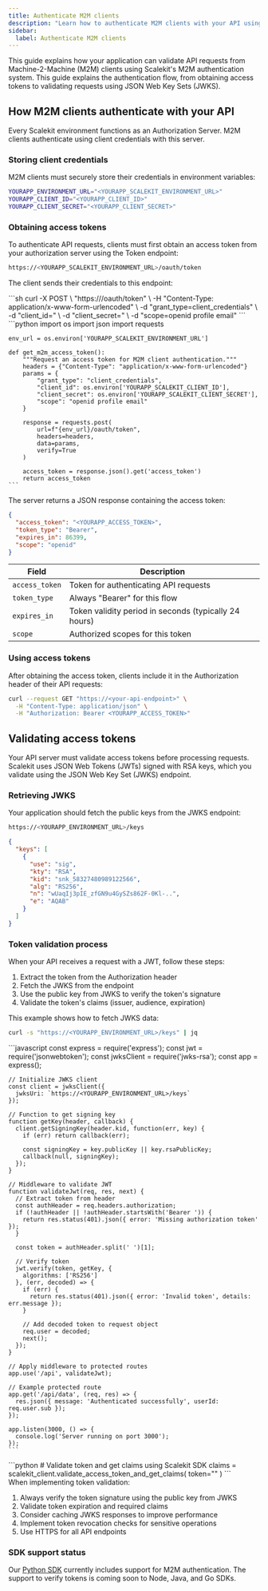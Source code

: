 ```yaml
---
title: Authenticate M2M clients
description: "Learn how to authenticate M2M clients with your API using Scalekit, from obtaining access tokens to validating requests with JWKS."
sidebar:
  label: Authenticate M2M clients
---
```



This guide explains how your application can validate API requests from Machine-2-Machine (M2M) clients using Scalekit's M2M authentication system. This guide explains the authentication flow, from obtaining access tokens to validating requests using JSON Web Key Sets (JWKS).

## How M2M clients authenticate with your API

Every Scalekit environment functions as an Authorization Server. M2M clients authenticate using client credentials with this server.

### Storing client credentials

M2M clients must securely store their credentials in environment variables:

```sh title="Environment variables"
YOURAPP_ENVIRONMENT_URL="<YOURAPP_SCALEKIT_ENVIRONMENT_URL>"
YOURAPP_CLIENT_ID="<YOURAPP_CLIENT_ID>"
YOURAPP_CLIENT_SECRET="<YOURAPP_CLIENT_SECRET>"
```

### Obtaining access tokens

To authenticate API requests, clients must first obtain an access token from your authorization server using the Token endpoint:

```sh title="Token endpoint"
https://<YOURAPP_SCALEKIT_ENVIRONMENT_URL>/oauth/token
```

The client sends their credentials to this endpoint:

<Tabs>
  <TabItem value="curl" label="cURL">
    ```sh
    curl -X POST \
      "https://<YOURAPP_SCALEKIT_ENVIRONMENT_URL>/oauth/token" \
      -H "Content-Type: application/x-www-form-urlencoded" \
      -d "grant_type=client_credentials" \
      -d "client_id=<YOURAPP_CLIENT_ID>" \
      -d "client_secret=<YOURAPP_CLIENT_SECRET>" \
      -d "scope=openid profile email"
    ```
  </TabItem>
  <TabItem value="python" label="Python">
    ```python
    import os
    import json
    import requests

    env_url = os.environ['YOURAPP_SCALEKIT_ENVIRONMENT_URL']

    def get_m2m_access_token():
        """Request an access token for M2M client authentication."""
        headers = {"Content-Type": "application/x-www-form-urlencoded"}
        params = {
            "grant_type": "client_credentials",
            "client_id": os.environ['YOURAPP_SCALEKIT_CLIENT_ID'],
            "client_secret": os.environ['YOURAPP_SCALEKIT_CLIENT_SECRET'],
            "scope": "openid profile email"
        }

        response = requests.post(
            url=f"{env_url}/oauth/token",
            headers=headers,
            data=params,
            verify=True
        )

        access_token = response.json().get('access_token')
        return access_token
    ```
  </TabItem>
</Tabs>

The server returns a JSON response containing the access token:

```json title="Token response"
{
  "access_token": "<YOURAPP_ACCESS_TOKEN>",
  "token_type": "Bearer",
  "expires_in": 86399,
  "scope": "openid"
}
```

| Field | Description |
|-------|-------------|
| `access_token` | Token for authenticating API requests |
| `token_type` | Always "Bearer" for this flow |
| `expires_in` | Token validity period in seconds (typically 24 hours) |
| `scope` | Authorized scopes for this token |

### Using access tokens

After obtaining the access token, clients include it in the Authorization header of their API requests:

```sh title="API request with access token"
curl --request GET "https://<your-api-endpoint>" \
  -H "Content-Type: application/json" \
  -H "Authorization: Bearer <YOURAPP_ACCESS_TOKEN>"
```

## Validating access tokens

Your API server must validate access tokens before processing requests. Scalekit uses JSON Web Tokens (JWTs) signed with RSA keys, which you validate using the JSON Web Key Set (JWKS) endpoint.

### Retrieving JWKS

Your application should fetch the public keys from the JWKS endpoint:

```sh title="JWKS endpoint"
https://<YOURAPP_ENVIRONMENT_URL>/keys
```

```json title="JWKS response"
{
  "keys": [
    {
      "use": "sig",
      "kty": "RSA",
      "kid": "snk_58327480989122566",
      "alg": "RS256",
      "n": "wUaqIj3pIE_zfGN9u4GySZs862F-0Kl-..",
      "e": "AQAB"
    }
  ]
}
```

### Token validation process

When your API receives a request with a JWT, follow these steps:

1. Extract the token from the Authorization header
2. Fetch the JWKS from the endpoint
3. Use the public key from JWKS to verify the token's signature
4. Validate the token's claims (issuer, audience, expiration)

This example shows how to fetch JWKS data:

```sh title="Fetch JWKS with cURL"
curl -s "https://<YOURAPP_ENVIRONMENT_URL>/keys" | jq
```

<Tabs>
  <TabItem value="nodejs" label="jwksClient (Node.js)">
    ```javascript
    const express = require('express');
    const jwt = require('jsonwebtoken');
    const jwksClient = require('jwks-rsa');
    const app = express();

    // Initialize JWKS client
    const client = jwksClient({
      jwksUri: `https://<YOURAPP_ENVIRONMENT_URL>/keys`
    });

    // Function to get signing key
    function getKey(header, callback) {
      client.getSigningKey(header.kid, function(err, key) {
        if (err) return callback(err);

        const signingKey = key.publicKey || key.rsaPublicKey;
        callback(null, signingKey);
      });
    }

    // Middleware to validate JWT
    function validateJwt(req, res, next) {
      // Extract token from header
      const authHeader = req.headers.authorization;
      if (!authHeader || !authHeader.startsWith('Bearer ')) {
        return res.status(401).json({ error: 'Missing authorization token' });
      }

      const token = authHeader.split(' ')[1];

      // Verify token
      jwt.verify(token, getKey, {
        algorithms: ['RS256']
      }, (err, decoded) => {
        if (err) {
          return res.status(401).json({ error: 'Invalid token', details: err.message });
        }

        // Add decoded token to request object
        req.user = decoded;
        next();
      });
    }

    // Apply middleware to protected routes
    app.use('/api', validateJwt);

    // Example protected route
    app.get('/api/data', (req, res) => {
      res.json({ message: 'Authenticated successfully', userId: req.user.sub });
    });

    app.listen(3000, () => {
      console.log('Server running on port 3000');
    });
    ```
  </TabItem>
  <TabItem value="python" label="Python">
    ```python
    # Validate token and get claims using Scalekit SDK
    claims = scalekit_client.validate_access_token_and_get_claims(
      token="<M2M_CLIENT_ACCESS_TOKEN>"
      )
    ```
  </TabItem>
</Tabs>

<Aside type="tip">
When implementing token validation:

1. Always verify the token signature using the public key from JWKS
2. Validate token expiration and required claims
3. Consider caching JWKS responses to improve performance
4. Implement token revocation checks for sensitive operations
5. Use HTTPS for all API endpoints
</Aside>

### SDK support status

Our [Python SDK](https://github.com/scalekit-inc/scalekit-sdk-python) currently includes support for M2M authentication. The support to verify tokens is coming soon to Node, Java, and Go SDKs.
